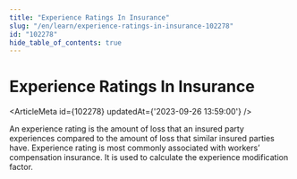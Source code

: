 ```yaml
---
title: "Experience Ratings In Insurance"
slug: "/en/learn/experience-ratings-in-insurance-102278"
id: "102278"
hide_table_of_contents: true
---
```



# Experience Ratings In Insurance

<ArticleMeta id={102278} updatedAt={'2023-09-26 13:59:00'} />
<div className='border-solid border-b border-t-0 my-4 border-[var(--ifm-color-gray-300)]' />

An experience rating is the amount of loss that an insured party experiences compared to the amount of loss that similar insured parties have. Experience rating is most commonly associated with workers’ compensation insurance. It is used to calculate the experience modification factor.

